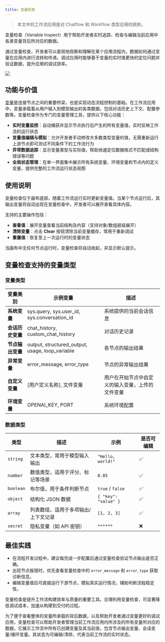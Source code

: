 ```yaml
---
title: 变量检查
---
```


> 本文中的工作流应用是对 Chatflow 和 Workflow 类型应用的统称。

变量检查（Variable Inspect）用于帮助开发者实时追踪、检查与编辑当前应用中各类变量背后所对应的数据。

通过变量检查，开发者可以直观地观察和理解在某个应用流程内，数据如何通过变量在应用内进行流转和传递。调试应用时能够基于变量的实时值更快的定位问题并验证数据，提升应用的调试效率。

![](https://assets-docs.dify.ai/2025/06/38f26d7339f64abfdfb6955b1c34f4ae.png)

## 功能与价值

[变量](/zh-hans/guides/workflow/variables)是连接节点之间的重要桥梁，也是实现动态流程控制的基础。在工作流应用中，变量承载着从用户输入到模型输出的各类数据，包括对话历史上下文、配置参数等。变量检查作为专门的变量管理工具，提供以下核心功能：

- **实时变量监控**：自动捕获并显示节点执行后产生的所有变量值，实时反映工作流的运行状态
- **变量值编辑与模拟**：允许开发者手动修改大多数类型变量的值，无需重新运行上游节点即可测试不同条件下的工作流行为
- **异常数据追踪**：显示变量类型与实际值，帮助快速定位数据格式不匹配或结构错误等问题
- **全局状态管理**：在单一界面集中展示所有系统变量、环境变量和节点内的定义变量，提供完整的工作流运行状态视图

## 使用说明

变量检查位于画布底部，随着工作流运行实时更新变量值。当某个节点运行后，其输出变量将自动出现在变量检查中，开发者可以展开查看具体内容。

支持的主要操作包括：

- **查看值**：展开变量查看当前结构及内容（支持对象/数组层级展开）
- **清除变量**：点击 **Clear** 按钮清除当前变量缓存，常用于重新调试
- **重置值**：恢复至上一次运行时的变量状态

当画布中无任何节点运行时，变量检查将自动收起，并显示默认提示。

## 变量检查支持的变量类型

### 变量类型

| 变量类别 | 示例变量 | 描述 |
|---------|---------|------|
| **系统变量** | sys.query, sys.user_id, sys.conversation_id | 系统提供的当前会话信息 |
| **会话历史变量** | chat_history, custom_chat_history | 对话历史记录 |
| **节点输出变量** | output, structured_output, usage, loop_variable | 各节点的输出结果 |
| **异常变量** | error_message, error_type | 节点的异常输出结果 |
| **自定义变量** | [用户定义名称], 文件变量 | 用户在开始节点中自定义的输入变量，上传的文件变量 |
| **环境变量** | OPENAI_KEY, PORT | 系统环境配置 |

### 数据类型

| 类型 | 描述 | 示例 | 是否可编辑 |
|------|------|------|--------------|
| `string` | 文本类型，常用于模型输入输出 | `"Hello, world!"` | ✅ |
| `number` | 数值类型，适用于评分、标记等场景 | `0.85` | ✅ |
| `boolean` | 布尔值，用于条件判断节点 | `true` / `false` | ✅ |
| `object` | 结构化 JSON 数据 | `{ "key": "value" }` | ✅ |
| `array` | 列表数组，适用于多项输出/上下文记录 | `[1, 2, 3]` | ✅ |
| `secret` | 隐私变量（如 API 密钥） | `******` | ❌ |


## 最佳实践

- 在流程开发过程中，建议每完成一步配置后通过变量检查验证节点输出是否正确。
- 出现节点报错时，优先查看变量检查中的 `error_message` 和 `error_type` 获取诊断信息。
- 编辑变量值后可直接运行下游节点，模拟真实运行情况，辅助判断流程稳定性。

变量检查是提升工作流构建效率与质量的重要工具。合理利用变量检查，可显著降低调试成本，加速从构建到交付的过程。

为了便于查看整体的变量所承载的背后数据，以及帮助开发者通过变量更好的调试应用，变量检查可以帮助开发者管理当前工作流应用内所涉及的所有变量所对应的数据，它展示工作流中所有已创建变量及其当前值，包含节点输出变量、会话变量/循环变量。其状态为可编辑/清除，代表当前工作流的实时状态。 
